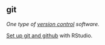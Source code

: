 ## git

<dfn>One type of [version control](v.html#version-control) software.</dfn>

[Set up git and github](https://debruine.github.io/tutorials/git-and-github.html) with RStudio.